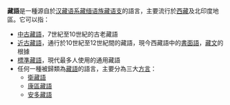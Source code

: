 '''藏語'''是一種源自於[[汉藏语系|汉藏语系]][[藏缅语族|藏缅语族]][[藏语支|藏语支]]的語言，主要流行於[[西藏|西藏]]及北印度地區。它可以指：
*[[中古藏語|中古藏語]]，7世紀至10世紀的古老藏語
*[[近古藏語|近古藏語]]，通行於10世紀至12世紀間的藏語，現今西藏語中的[[書面語|書面語]]，[[藏文|藏文]]的根據
*[[標準藏語|標準藏語]]，現代最多人使用的通用藏語
*任何一種被歸類為[[藏語|藏語]]的語言，主要分為三大[[方言|方言]]：
**[[衛藏語|衛藏語]]
**[[康區藏語|康區藏語]]
**[[安多藏語|安多藏語]]
{{disambig|T|Cat=二字译名消歧义}}